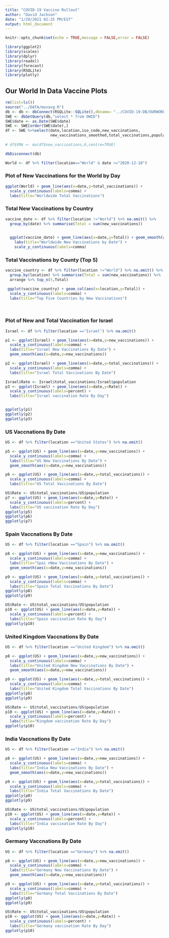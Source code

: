 ```yaml
---
title: "COVID-19 Vaccine Rollout"
author: "David Jackson"
date: "1/29/2021 02:25 PM/EST"
output: html_document
---
```


```r
knitr::opts_chunk$set(echo = TRUE,message = FALSE,error = FALSE)

library(ggplot2)
library(scales)
library(dplyr)
library(readxl)
library(forecast)
library(RSQLite)
library(plotly)
```

## Our World In Data Vaccine Plots

```r
rm(list=ls())
source("../DATA/movavg.R")
db <- db <- dbConnect(RSQLite::SQLite(),dbname= "../COVID-19-DB/OURWORLD.sqlite3")
SWE <- dbGetQuery(db,"select * from OWID")
SWE$date <- as.Date(SWE$date)
SWE <- SWE[order(SWE$date),]
df <- SWE %>%select(date,location,iso_code,new_vaccinations,
                    new_vaccinations_smoothed,total_vaccinations,population)
                    
# df$VMA <- ma(df$new_vaccinations,6,centre=TRUE)

dbDisconnect(db)
```
```r
World <- df %>% filter(location=="World" & date >="2020-12-10") 
```

### Plot of New Vaccinations for the World by Day

```r
ggplot(World) + geom_line(aes(x=date,y=total_vaccinations)) +
  scale_y_continuous(labels=comma) + 
  labs(title="Worldwide Total Vaccinations")
```

### Total New Vaccinations by Country

```r
vaccine_date <- df %>% filter(location !="World") %>% na.omit() %>%
  group_by(date) %>% summarise(Total = sum(new_vaccinations))
    

```
```r
  ggplot(vaccine_date) + geom_line(aes(x=date,y=Total)) + geom_smooth(aes(x=date,y=Total)) +
    labs(title="Worldwide New Vaccinations by Date") +
    scale_y_continuous(labels=comma)
```

### Total Vaccinations by County (Top 5)

```r
vaccine_country <- df %>% filter(location !="World") %>% na.omit() %>%
  group_by(location) %>% summarise(Total = sum(new_vaccinations)) %>%
  arrange %>% top_n(5,Total)

```
```r
 ggplot(vaccine_country) + geom_col(aes(x=location,y=Total)) +
  scale_y_continuous(labels=comma) +
  labs(title="Top Five Countries by New Vaccinations")
  
  
```

### Plot of New and Total Vaccination for Israel

```r
Israel <- df %>% filter(location =="Israel") %>% na.omit()
```
```r
p1 <- ggplot(Israel) + geom_line(aes(x=date,y=new_vaccinations)) +
  scale_y_continuous(labels=comma) +
  labs(title="Israel New Vaccinations By Date") +
  geom_smooth(aes(x=date,y=new_vaccinations))
```
```r
p2 <- ggplot(Israel) + geom_line(aes(x=date,y=total_vaccinations)) +
  scale_y_continuous(labels=comma) +
  labs(title="Israel Total Vaccinations By Date") 

```
```r
Israel$Rate <- Israel$total_vaccinations/Israel$population
p3 <- ggplot(Israel) + geom_line(aes(x=date,y=Rate)) +
  scale_y_continuous(labels=percent) +
  labs(title="Israel vaccination Rate By Day")


ggplotly(p1)
ggplotly(p2)
ggplotly(p3)
```

### US Vaccnations By Date


```r
US <- df %>% filter(location =="United States") %>% na.omit()
```
```r
p5 <- ggplot(US) + geom_line(aes(x=date,y=new_vaccinations)) +
  scale_y_continuous(labels=comma) +
  labs(title="US New Vaccinations By Date") +
  geom_smooth(aes(x=date,y=new_vaccinations))
```
```r
p6 <- ggplot(US) + geom_line(aes(x=date,y=total_vaccinations)) +
  scale_y_continuous(labels=comma) +
  labs(title="US Total Vaccinations By Date") 

```

```r
US$Rate <- US$total_vaccinations/US$population
p7 <- ggplot(US) + geom_line(aes(x=date,y=Rate)) +
  scale_y_continuous(labels=percent) +
  labs(title="US vaccination Rate By Day")
ggplotly(p5)
ggplotly(p6)
ggplotly(p7)

```

### Spain Vaccnations By Date

```r
US <- df %>% filter(location =="Spain") %>% na.omit()
```
```r
p8 <- ggplot(US) + geom_line(aes(x=date,y=new_vaccinations)) +
  scale_y_continuous(labels=comma) +
  labs(title="Spai nNew Vaccinations By Date") +
  geom_smooth(aes(x=date,y=new_vaccinations))
```
```r
p9 <- ggplot(US) + geom_line(aes(x=date,y=total_vaccinations)) +
  scale_y_continuous(labels=comma) +
  labs(title="Spain Total Vaccinations By Date") 
ggplotly(p8)
ggplotly(p9)

```

```r
US$Rate <- US$total_vaccinations/US$population
p10 <- ggplot(US) + geom_line(aes(x=date,y=Rate)) +
  scale_y_continuous(labels=percent) +
  labs(title="Spain vaccination Rate By Day")
ggplotly(p10)
```

### United Kingdom Vaccnations By Date

```r
US <- df %>% filter(location =="United Kingdom") %>% na.omit()
```
```r
p8 <- ggplot(US) + geom_line(aes(x=date,y=new_vaccinations)) +
  scale_y_continuous(labels=comma) +
  labs(title="United Kingdom New Vaccinations By Date") +
  geom_smooth(aes(x=date,y=new_vaccinations))
```
```r
p9 <- ggplot(US) + geom_line(aes(x=date,y=total_vaccinations)) +
  scale_y_continuous(labels=comma) +
  labs(title="United Kingdom Total Vaccinations By Date") 
ggplotly(p8)
ggplotly(p9)

```

```r
US$Rate <- US$total_vaccinations/US$population
p10 <- ggplot(US) + geom_line(aes(x=date,y=Rate)) +
  scale_y_continuous(labels=percent) +
  labs(title="Kingdom vaccination Rate By Day")
ggplotly(p10)
```

### India Vaccnations By Date

```r
US <- df %>% filter(location =="India") %>% na.omit()
```
```r
p8 <- ggplot(US) + geom_line(aes(x=date,y=new_vaccinations)) +
  scale_y_continuous(labels=comma) +
  labs(title="India New Vaccinations By Date") +
  geom_smooth(aes(x=date,y=new_vaccinations))
```
```r
p9 <- ggplot(US) + geom_line(aes(x=date,y=total_vaccinations)) +
  scale_y_continuous(labels=comma) +
  labs(title="India Total Vaccinations By Date") 
ggplotly(p8)
ggplotly(p9)

```

```r
US$Rate <- US$total_vaccinations/US$population
p10 <- ggplot(US) + geom_line(aes(x=date,y=Rate)) +
  scale_y_continuous(labels=percent) +
  labs(title="India vaccination Rate By Day")
ggplotly(p10)
```

### Germany Vaccnations By Date

```r
US <- df %>% filter(location =="Germany") %>% na.omit()
```
```r
p8 <- ggplot(US) + geom_line(aes(x=date,y=new_vaccinations)) +
  scale_y_continuous(labels=comma) +
  labs(title="Germany New Vaccinations By Date") +
  geom_smooth(aes(x=date,y=new_vaccinations))
```
```r
p9 <- ggplot(US) + geom_line(aes(x=date,y=total_vaccinations)) +
  scale_y_continuous(labels=comma) +
  labs(title="Germany Total Vaccinations By Date") 
ggplotly(p8)
ggplotly(p9)

```

```r
US$Rate <- US$total_vaccinations/US$population
p10 <- ggplot(US) + geom_line(aes(x=date,y=Rate)) +
  scale_y_continuous(labels=percent) +
  labs(title="Germany vaccination Rate By Day")
ggplotly(p10)
```